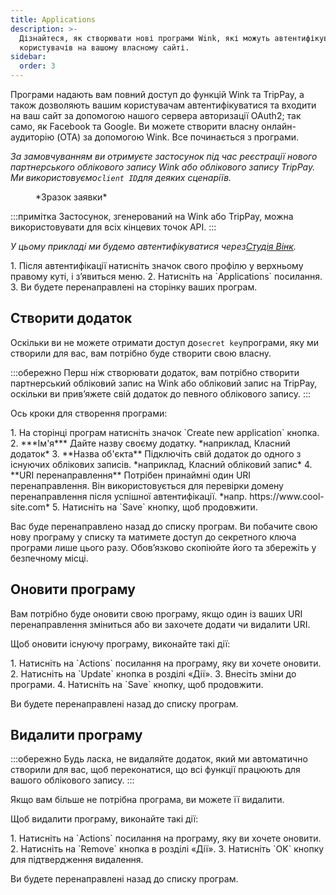 ```yaml
---
title: Applications
description: >-
  Дізнайтеся, як створювати нові програми Wink, які можуть автентифікувати
  користувачів на вашому власному сайті.
sidebar:
  order: 3
---
```


Програми надають вам повний доступ до функцій Wink та TripPay, а також дозволяють вашим користувачам автентифікуватися та входити на ваш сайт за допомогою нашого сервера авторизації OAuth2; так само, як Facebook та Google.
Ви можете створити власну онлайн-аудиторію (OTA) за допомогою Wink. Все починається з програми.

*За замовчуванням ви отримуєте застосунок під час реєстрації нового партнерського облікового запису Wink або облікового запису TripPay. Ми використовуємо`client ID`для деяких сценаріїв.*

<figure>
  <CloudinaryImage width="350" height="215" resize="scale" quality="best" alt="Зразок заявки" src="academy/application" errorImage="noimage_opaque_nyrtl0.png" />

  <figcaption>*Зразок заявки*</figcaption>
</figure>


:::примітка
Застосунок, згенерований на Wink або TripPay, можна використовувати для всіх кінцевих точок API.
:::

*У цьому прикладі ми будемо автентифікуватися через[Студія Вінк](https://studio.wink.travel).*

<Steps>
  1. Після автентифікації натисніть значок свого профілю у верхньому правому куті, і з’явиться меню.
  2. Натисніть на `Applications` посилання.
  3. Ви будете перенаправлені на сторінку ваших програм.
</Steps>


## Створити додаток

Оскільки ви не можете отримати доступ до`secret key`програми, яку ми створили для вас, вам потрібно буде створити свою власну.

:::обережно
Перш ніж створювати додаток, вам потрібно створити партнерський обліковий запис на Wink або обліковий запис на TripPay, оскільки ви прив’яжете свій додаток до певного облікового запису.
:::

Ось кроки для створення програми:

<Steps>
  1. На сторінці програм натисніть значок `Create new application` кнопка.
  2. ***Ім'я*** Дайте назву своєму додатку. *наприклад, Класний додаток*
  3. **Назва об'єкта** Підключіть свій додаток до одного з існуючих облікових записів. *наприклад, Класний обліковий запис*
  4. **URI перенаправлення** Потрібен принаймні один URI перенаправлення. Він використовується для перевірки домену перенаправлення після успішної автентифікації. *напр. https://www.cool-site.com*
  5. Натисніть на `Save` кнопку, щоб продовжити.
</Steps>


Вас буде перенаправлено назад до списку програм. Ви побачите свою нову програму у списку та матимете доступ до секретного ключа програми лише цього разу. Обов’язково скопіюйте його та збережіть у безпечному місці.

## Оновити програму

Вам потрібно буде оновити свою програму, якщо один із ваших URI перенаправлення зміниться або ви захочете додати чи видалити URI.

Щоб оновити існуючу програму, виконайте такі дії:

<Steps>
  1. Натисніть на `Actions` посилання на програму, яку ви хочете оновити.
  2. Натисніть на `Update` кнопка в розділі «Дії».
  3. Внесіть зміни до програми.
  4. Натисніть на `Save` кнопку, щоб продовжити.
</Steps>


Ви будете перенаправлені назад до списку програм.

## Видалити програму

:::обережно
Будь ласка, не видаляйте додаток, який ми автоматично створили для вас, щоб переконатися, що всі функції працюють для вашого облікового запису. :::

Якщо вам більше не потрібна програма, ви можете її видалити.

Щоб видалити програму, виконайте такі дії:

<Steps>
  1. Натисніть на `Actions` посилання на програму, яку ви хочете оновити.
  2. Натисніть на `Remove` кнопка в розділі «Дії».
  3. Натисніть `OK` кнопку для підтвердження видалення.
</Steps>


Ви будете перенаправлені назад до списку програм.

